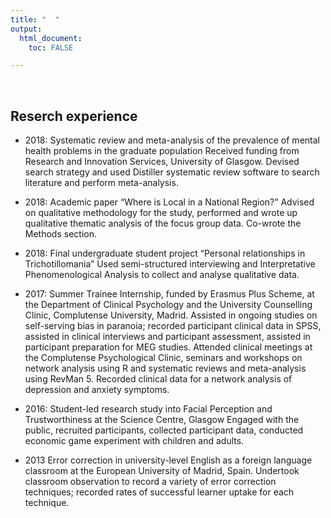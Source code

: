 ```yaml
---
title: "  "
output: 
  html_document:
    toc: FALSE

---
```

<br>

## **Reserch experience**
* 2018:	Systematic review and meta-analysis of the prevalence of mental health problems in the graduate population
Received funding from Research and Innovation Services, University of Glasgow. Devised search strategy and used Distiller systematic review software to search literature and perform meta-analysis.

* 2018:	Academic paper “Where is Local in a National Region?” 
Advised on qualitative methodology for the study, performed and wrote up qualitative thematic analysis of the focus group data. Co-wrote the Methods section.   

* 2018:	Final undergraduate student project “Personal relationships in Trichotillomania”
Used semi-structured interviewing and Interpretative Phenomenological Analysis to collect and analyse qualitative data. 

* 2017:	Summer Trainee Internship, funded by Erasmus Plus Scheme,
at the Department of Clinical Psychology and the University Counselling Clinic, Complutense University, Madrid. Assisted in ongoing studies on self-serving bias in paranoia; recorded participant clinical data in SPSS, assisted in clinical interviews and participant assessment, assisted in participant preparation for MEG studies. Attended clinical meetings at the Complutense Psychological Clinic, seminars and workshops on network analysis using R and systematic reviews and meta-analysis using RevMan 5. Recorded clinical data for a network analysis of depression and anxiety symptoms. 

* 2016:	Student-led research study into Facial Perception and Trustworthiness at the Science Centre, Glasgow
Engaged with the public, recruited participants, collected participant data, conducted economic game experiment with children and adults.

* 2013	Error correction in university-level English as a foreign language classroom at the European University of Madrid, Spain.
Undertook classroom observation to record a variety of error correction techniques; recorded rates of successful learner uptake for each technique.